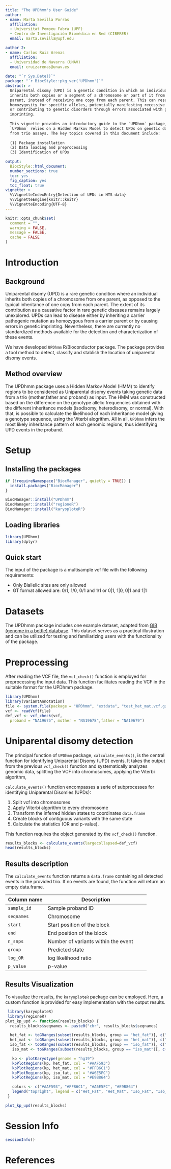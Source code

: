 ```yaml
---
title: "The UPDhmm's User Guide"
author:
- name: Marta Sevilla Porras
  affiliation:
  - Universitat Pompeu Fabra (UPF)
  - Centro de Investigación Biomédica en Red (CIBERER)
  email: marta.sevilla@upf.edu

author 2:
- name: Carlos Ruiz Arenas
  affiliation:
  - Universidad de Navarra (UNAV)
  email: cruizarenas@unav.es
  
date: "`r Sys.Date()`"
package: "`r BiocStyle::pkg_ver('UPDhmm')`"
abstract: >
  Uniparental disomy (UPD) is a genetic condition in which an individual 
  inherits both copies or a segment of a chromosome or part of it from the same 
  parent, instead of receiving one copy from each parent. This can result in 
  homozygosity for specific alleles, potentially manifesting recessive traits
  or contributing to genetic disorders through errors associated with genetic
  imprinting.
  
  This vignette provides an introductory guide to the `UPDhmm` package, 
  `UPDhmm` relies on a Hidden Markov Model to detect UPDs on genetic data 
  from trio assays. The key topics covered in this document include:
  
  (1) Package installation
  (2) Data loading and preprocessing
  (3) Identification of UPDs

output: 
  BiocStyle::html_document:
  number_sections: true
  toc: yes
  fig_caption: yes
  toc_float: true
vignette: >
  %\VignetteIndexEntry{Detection of UPDs in HTS data}
  %\VignetteEngine{knitr::knitr}
  %\VignetteEncoding{UTF-8}
---
```


```r
knitr::opts_chunk$set(
  comment = "",
  warning = FALSE,
  message = FALSE,
  cache = FALSE
)
```

# Introduction

## Background

Uniparental disomy (UPD) is a rare genetic condition where an individual
inherits both copies of a chromosome from one parent, as opposed to the typical
inheritance of one copy from each parent. The extent of its contribution as a 
causative factor in rare genetic diseases remains largely unexplored. UPDs can 
lead to disease either by inheriting a carrier pathogenic mutation as homozygous
from a carrier parent or by causing errors in genetic imprinting. Nevertheless,
there are currently no standardized methods available for the detection and 
characterization of these events.

We have developed `UPDhmm` R/Bioconductor package. The package provides
a tool method to detect, classify and stablish the location
of uniparental disomy events.


## Method overview

The UPDhmm package uses a Hidden Markov Model (HMM) to identify regions to be
considered as Uniparental disomy events taking genetic data from a trio 
(mother,father and proband) as input. The HMM was constructed based on the 
difference on the genotype allelic frequencies obtained with the different 
inheritance models (isodisomy, heterodisomy, or normal). With that, is possible
to calculate the likelihood of each inheritance model giving a genotype sequence,
using the Viterbi alogrithm. All in all, `UPDhmm` infers the most likely
inheritance pattern of each genomic regions, thus identifying UPD events
in the proband.


# Setup

## Installing the packages

```r
if (!requireNamespace("BiocManager", quietly = TRUE)) {
  install.packages("BiocManager")
}

BiocManager::install("UPDhmm")
BiocManager::install("regioneR")
BiocManager::install("karyoploteR")


```

## Loading libraries

```r
library(UPDhmm)
library(dplyr)
```

## Quick start

The input of the package is a multisample vcf file with the following 
requirements:

- Only Biallelic sites are only allowed
- GT format allowed are: 0/1, 1/0, 0/1 and 1/1 or 0|1, 1|0, 0|1
and 1|1


# Datasets {#datasets}

The UPDhmm package includes one example dataset, adapted from
[GIB (genome in a bottle) database](https://www.nist.gov/programs-projects/genome-bottle).
This dataset serves as a practical illustration and can be utilized for testing
and familiarizing users with the functionality of the package.

# Preprocessing

After reading the VCF file, the `vcf_check()` function is employed for 
preprocessing the input data. This function facilitates reading the VCF in the
suitable format for the UPDhmm package. 


```r
library(UPDhmm)
library(VariantAnnotation)
file <- system.file(package = "UPDhmm", "extdata", "test_het_mat.vcf.gz")
vcf <- readVcf(file)
def_vcf <- vcf_check(vcf,
  proband = "NA19675", mother = "NA19678",father = "NA19679")

```

# Uniparental disomy detection


The principal function of `UPDhmm` package, `calculate_events()`, is the central
function for identifying Uniparental Disomy (UPD) events. It takes the output
from the previous `vcf_check()` function and systematically analyzes genomic
data, splitting the VCF into chromosomes, applying the Viterbi algorithm,


 `calculate_events()` function encompasses a serie of subprocesses for identifying Uniparental Disomies (UPDs):

(1) Split vcf into chromosomes
(2) Apply Viterbi algorithm to every chromosome
(3) Transform the inferred hidden states to coordinates `data.frame`
(4) Create blocks of contiguous variants with the same state
(5) Calculate the statistics (OR and p-value).

This function requires the object generated by the `vcf_check()` function.


```r
results_blocks <- calculate_events(largecollapsed=def_vcf)
head(results_blocks)

```

## Results description

The `calculate_events` function returns a `data.frame` containing all 
detected events in the provided trio. If no events are found, the function 
will return an empty data.frame.

| Column name   | Description          |
|---------------------|----------------------------------------------------|
| `sample_id`   | Sample proband ID          |
| `seqnames`    | Chromosome           | 
|  `start`    | Start position of the block      |
|  `end`    | End position of the block        |
| `n_snps`    | Number of variants within the event    |
| `group`     | Predicted state          |
| `log_OR`    | log likelihood ratio         |
| `p_value`     | p-value            |

## Results Visualization
To visualize the results, the `karyoploteR` package can be employed. 
Here, a custom function is provided for easy implementation with the output 
results.

```r
 library(karyoploteR)
 library(regioneR)
plot_kp_upd <- function(results_blocks) {
  results_blocks$seqnames <- paste0("chr", results_blocks$seqnames)

  het_fat <- toGRanges(subset(results_blocks, group == "het_fat")[, c("seqnames", "start", "end")])
  het_mat <- toGRanges(subset(results_blocks, group == "het_mat")[, c("seqnames", "start", "end")])
  iso_fat <- toGRanges(subset(results_blocks, group == "iso_fat")[, c("seqnames", "start", "end")])
   iso_mat <- toGRanges(subset(results_blocks, group == "iso_mat")[, c("seqnames", "start", "end")])

   kp <- plotKaryotype(genome = "hg19")
   kpPlotRegions(kp, het_fat, col = "#AAF593")
   kpPlotRegions(kp, het_mat, col = "#FFB6C1")
   kpPlotRegions(kp, iso_fat, col = "#A6E5FC")
   kpPlotRegions(kp, iso_mat, col = "#E9B864")

   colors <- c("#AAF593", "#FFB6C1", "#A6E5FC", "#E9B864")
   legend("topright", legend = c("Het_Fat", "Het_Mat", "Iso_Fat", "Iso_Mat"), fill = colors)
 }

plot_kp_upd(results_blocks)


```
# Session Info

```r
sessionInfo()
```

# References

